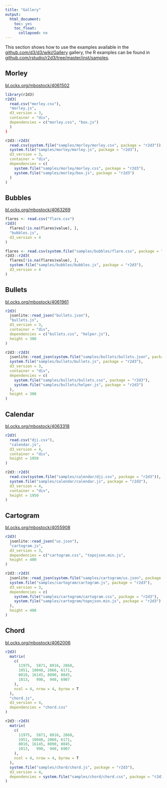 ```yaml
---
title: "Gallery"
output:
  html_document:
    toc: yes
    toc_float:
      collapsed: no
---
```


This section shows how to use the examples available in the [github.com/d3/d3/wiki/Gallery](https://github.com/d3/d3/wiki/Gallery) gallery, the R examples can be found in [github.com/rstudio/r2d3/tree/master/inst/samples](https://github.com/rstudio/r2d3/tree/master/inst/samples).

## Morley

[bl.ocks.org/mbostock/4061502](https://bl.ocks.org/mbostock/4061502)

```r
library(r2d3)
r2d3(
  read.csv("morley.csv"),
  "morley.js",
  d3_version = 3,
  container = "div",
  dependencies = c("morley.css", "box.js")
  )
)
```
```r
r2d3::r2d3(
  read.csv(system.file("samples/morley/morley.csv", package = "r2d3")),
  system.file("samples/morley/morley.js", package = "r2d3"),
  d3_version = 3,
  container = "div",
  dependencies = c(
    system.file("samples/morley/morley.css", package = "r2d3"),
    system.file("samples/morley/box.js", package = "r2d3")
  )
)
```

## Bubbles

[bl.ocks.org/mbostock/4063269](https://bl.ocks.org/mbostock/4063269)

```r
flares <- read.csv("flare.csv")
r2d3(
  flares[!is.na(flares$value), ],
  "bubbles.js",
  d3_version = 4
)
```
```r
flares <- read.csv(system.file("samples/bubbles/flare.csv", package = "r2d3"))
r2d3::r2d3(
  flares[!is.na(flares$value), ],
  system.file("samples/bubbles/bubbles.js", package = "r2d3"),
  d3_version = 4
)
```

## Bullets

[bl.ocks.org/mbostock/4061961](https://bl.ocks.org/mbostock/4061961)

```r
r2d3(
  jsonlite::read_json("bullets.json"),
  "bullets.js",
  d3_version = 3,
  container = "div",
  dependencies = c("bullets.css", "helper.js"),
  height = 300
)
```
```r
r2d3::r2d3(
  jsonlite::read_json(system.file("samples/bullets/bullets.json", package = "r2d3")),
  system.file("samples/bullets/bullets.js", package = "r2d3"),
  d3_version = 3,
  container = "div",
  dependencies = c(
    system.file("samples/bullets/bullets.css", package = "r2d3"),
    system.file("samples/bullets/helper.js", package = "r2d3")
  ),
  height = 300
)
```

## Calendar

[bl.ocks.org/mbostock/4063318](https://bl.ocks.org/mbostock/4063318)

```r
r2d3(
  read.csv("dji.csv"),
  "calendar.js",
  d3_version = 4,
  container = "div",
  height = 1950
)
```
```r
r2d3::r2d3(
  read.csv(system.file("samples/calendar/dji.csv", package = "r2d3")),
  system.file("samples/calendar/calendar.js", package = "r2d3"),
  d3_version = 4,
  container = "div",
  height = 1950
)
```

## Cartogram

[bl.ocks.org/mbostock/4055908](https://bl.ocks.org/mbostock/4055908)

```r
r2d3(
  jsonlite::read_json("us.json"),
  "cartogram.js",
  d3_version = 3,
  dependencies = c("cartogram.css", "topojson.min.js",
  height = 400
)
```
```r
r2d3::r2d3(
  jsonlite::read_json(system.file("samples/cartogram/us.json", package = "r2d3")),
  system.file("samples/cartogram/cartogram.js", package = "r2d3"),
  d3_version = 3,
  dependencies = c(
    system.file("samples/cartogram/cartogram.css", package = "r2d3"),
    system.file("samples/cartogram/topojson.min.js", package = "r2d3")
  ),
  height = 400
)
```

## Chord

[bl.ocks.org/mbostock/4062006](https://bl.ocks.org/mbostock/4062006)

```r
r2d3(
  matrix(
    c(
      11975,  5871, 8916, 2868,
      1951, 10048, 2060, 6171,
      8010, 16145, 8090, 8045,
      1013,   990,  940, 6907
    ),
    ncol = 4, nrow = 4, byrow = T
  ),
  "chord.js",
  d3_version = 4,
  dependencies = "chord.css"
)
```
```r
r2d3::r2d3(
  matrix(
    c(
      11975,  5871, 8916, 2868,
      1951, 10048, 2060, 6171,
      8010, 16145, 8090, 8045,
      1013,   990,  940, 6907
    ),
    ncol = 4, nrow = 4, byrow = T
  ),
  system.file("samples/chord/chord.js", package = "r2d3"),
  d3_version = 4,
  dependencies = system.file("samples/chord/chord.css", package = "r2d3")
)
```